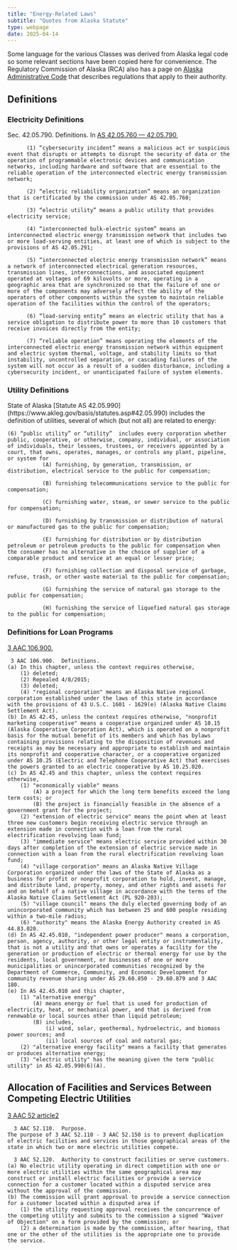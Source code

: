 ```yaml
---
title: "Energy-Related Laws"
subtitle: "Quotes from Alaska Statute"
type: webpage
date: 2025-04-14
---
```


Some language for the various Classes was derived from Alaska legal code so some relevant sections have been copied here for convenience. The Regulatory Commission of Alaska (RCA) also has a page on [Alaska Administrative Code](
https://rca.alaska.gov/RCAWeb/AboutRCA/RCAStatutesAndRegulations.aspx) that describes regulations that apply to their authority.


## Definitions

### Electricity Definitions {#sec-electricity-definitions}

Sec. 42.05.790.   Definitions. In [AS 42.05.760 — 42.05.790](https://www.akleg.gov/basis/statutes.asp#42.05.760),
```
      (1) “cybersecurity incident” means a malicious act or suspicious event that disrupts or attempts to disrupt the security of data or the operation of programmable electronic devices and communication networks, including hardware and software that are essential to the reliable operation of the interconnected electric energy transmission network;

      (2) “electric reliability organization” means an organization that is certificated by the commission under AS 42.05.760;

      (3) “electric utility” means a public utility that provides electricity service;

      (4) “interconnected bulk-electric system” means an interconnected electric energy transmission network that includes two or more load-serving entities, at least one of which is subject to the provisions of AS 42.05.291;

      (5) “interconnected electric energy transmission network” means a network of interconnected electrical generation resources, transmission lines, interconnections, and associated equipment operated at voltages of 69 kilovolts or more, operating in a geographic area that are synchronized so that the failure of one or more of the components may adversely affect the ability of the operators of other components within the system to maintain reliable operation of the facilities within the control of the operators;

      (6) “load-serving entity” means an electric utility that has a service obligation to distribute power to more than 10 customers that receive invoices directly from the entity;

      (7) “reliable operation” means operating the elements of the interconnected electric energy transmission network within equipment and electric system thermal, voltage, and stability limits so that instability, uncontrolled separation, or cascading failures of the system will not occur as a result of a sudden disturbance, including a cybersecurity incident, or unanticipated failure of system elements.
```

### Utility Definitions {#sec-utility-definitions}

State of Alaska [Statute AS 42.05.990] (https://www.akleg.gov/basis/statutes.asp#42.05.990) includes the definition of utilities, several of which (but not all) are related to energy:

```
(6) “public utility” or “utility”  includes every corporation whether public, cooperative, or otherwise, company, individual, or association of individuals, their lessees, trustees, or receivers appointed by a court, that owns, operates, manages, or controls any plant, pipeline, or system for
           (A) furnishing, by generation, transmission, or distribution, electrical service to the public for compensation;

           (B) furnishing telecommunications service to the public for compensation;

           (C) furnishing water, steam, or sewer service to the public for compensation;

           (D) furnishing by transmission or distribution of natural or manufactured gas to the public for compensation;

           (E) furnishing for distribution or by distribution petroleum or petroleum products to the public for compensation when the consumer has no alternative in the choice of supplier of a comparable product and service at an equal or lesser price;

           (F) furnishing collection and disposal service of garbage, refuse, trash, or other waste material to the public for compensation;

           (G) furnishing the service of natural gas storage to the public for compensation;

           (H) furnishing the service of liquefied natural gas storage to the public for compensation;
```


### Definitions for Loan Programs {#sec-ipp-definitions}

[3 AAC 106.900.](https://www.akleg.gov/basis/aac.asp#3.106.900)
```
 3 AAC 106.900.  Definitions.
(a) In this chapter, unless the context requires otherwise,   
 	(1) deleted;   
 	(2) Repealed 4/8/2015;   
 	(3) deleted;   
 	(4) "regional corporation" means an Alaska Native regional corporation established under the laws of this state in accordance with the provisions of 43 U.S.C. 1601 - 1629(e) (Alaska Native Claims Settlement Act).   
(b) In AS 42.45, unless the context requires otherwise, "nonprofit marketing cooperative" means a cooperative organized under AS 10.15 (Alaska Cooperative Corporation Act), which is operated on a nonprofit basis for the mutual benefit of its members and which has bylaws containing provisions relating to the disposition of revenues and receipts as may be necessary and appropriate to establish and maintain its nonprofit and cooperative character, or a cooperative organized under AS 10.25 (Electric and Telephone Cooperative Act) that exercises the powers granted to an electric cooperative by AS 10.25.020.   
(c) In AS 42.45 and this chapter, unless the context requires otherwise,   
 	(1) "economically viable" means   
 		(A) a project for which the long term benefits exceed the long term costs; or   
 		(B) the project is financially feasible in the absence of a government grant for the project;   
 	(2) "extension of electric service" means the point when at least three new customers begin receiving electric service through an extension made in connection with a loan from the rural electrification revolving loan fund;   
 	(3) "immediate service" means electric service provided within 30 days after completion of the extension of electric service made in connection with a loan from the rural electrification revolving loan fund;   
 	(4) "village corporation" means an Alaska Native Village Corporation organized under the laws of the State of Alaska as a business for profit or nonprofit corporation to hold, invest, manage, and distribute land, property, money, and other rights and assets for and on behalf of a native village in accordance with the terms of the Alaska Native Claims Settlement Act (PL 920-203);   
 	(5) "village council" means the duly elected governing body of an unincorporated community which has between 25 and 600 people residing within a two-mile radius;   
 	(6) "authority" means the Alaska Energy Authority created in AS 44.83.020.   
(d) In AS 42.45.010, "independent power producer" means a corporation, person, agency, authority, or other legal entity or instrumentality, that is not a utility and that owns or operates a facility for the generation or production of electric or thermal energy for use by the residents, local government, or businesses of one or more municipalities or unincorporated communities recognized by the Department of Commerce, Community, and Economic Development for community revenue sharing under AS 29.60.850 - 29.60.879 and 3 AAC 180.   
(e) In AS 42.45.010 and this chapter,   
 	(1) "alternative energy"   
 		(A) means energy or fuel that is used for production of electricity, heat, or mechanical power, and that is derived from renewable or local sources other than liquid petroleum;   
 		(B) includes,   
 		 	(i) wind, solar, geothermal, hydroelectric, and biomass power sources; and   
 		 	(ii) local sources of coal and natural gas;   
 	(2) "alternative energy facility" means a facility that generates or produces alternative energy;   
 	(3) "electric utility" has the meaning given the term "public utility" in AS 42.05.990(6)(A).
```

## Allocation of Facilities and Services Between Competing Electric Utilities  {#sec-electricity-competition}

[3 AAC 52 article2](https://www.akleg.gov/basis/aac.asp#3.52%20article2)

```
  3 AAC 52.110.  Purpose.
The purpose of 3 AAC 52.110 - 3 AAC 52.150 is to prevent duplication of electric facilities and services in those geographical areas of the state in which two or more electric utilities compete.

  3 AAC 52.120.  Authority to construct facilities or serve customers.
(a) No electric utility operating in direct competition with one or more electric utilities within the same geographical area may construct or install electric facilities or provide a service connection for a customer located within a disputed service area without the approval of the commission.   
(b) The commission will grant approval to provide a service connection for a customer located within a disputed area if   
 	(1) the utility requesting approval receives the concurrence of the competing utility and submits to the commission a signed "Waiver of Objection" on a form provided by the commission; or   
 	(2) a determination is made by the commission, after hearing, that one or the other of the utilities is the appropriate one to provide the service.
```

